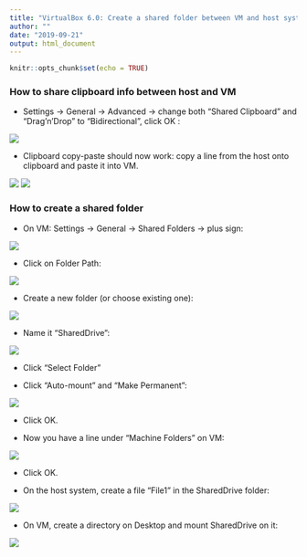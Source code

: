 ```yaml
---
title: "VirtualBox 6.0: Create a shared folder between VM and host system"
author: ""
date: "2019-09-21"
output: html_document
---
```


<link rel="stylesheet" href="styles.css" type="text/css">


```r
knitr::opts_chunk$set(echo = TRUE)
```

### How to share clipboard info between host and VM

- Settings -> General -> Advanced -> change both "Shared Clipboard" and "Drag'n'Drop" to "Bidirectional", click OK :

<img src="./assets/shared_folder_VM.png" style="max-width:80%;">

- Clipboard copy-paste should now work: copy a line from the host onto clipboard and paste it into VM.

<img src="./assets/VM-sharing-clipboard1.png" style="max-width:60%;">
<img src="./assets/VM-sharing-clipboard2.png" style="max-width:60%;">

### How to create a shared folder

- On VM: Settings -> General -> Shared Folders -> plus sign:

<img src="./assets/VM-sharng-folder1.png" style="max-width:60%;">

- Click on Folder Path:

<img src="./assets/VM-sharng-folder2.png" style="max-width:60%;">

- Create a new folder (or choose existing one):

<img src="./assets/VM-sharng-folder3.png" style="max-width:60%;">

- Name it "SharedDrive":

<img src="./assets/VM-sharng-folder4.png" style="max-width:60%;">

- Click "Select Folder"

- Click "Auto-mount" and "Make Permanent":

<img src="./assets/VM-sharng-folder5.png" style="max-width:60%;">

- Click OK.

- Now you have a line under "Machine Folders" on VM:

<img src="./assets/VM-sharng-folder6.png" style="max-width:60%;">

- Click OK.

- On the host system, create a file "File1" in the SharedDrive folder:

<img src="./assets/VM-sharng-folder7.png" style="max-width:60%;">

- On VM, create a directory on Desktop and mount SharedDrive on it:

<img src="./assets/VM-sharng-folder8.png" style="max-width:80%;">


